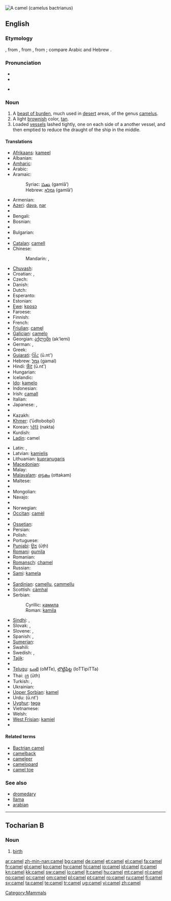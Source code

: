 [[Image:Camel seitlich trabend.jpg|thumb|right|A camel (camelus bactrianus)]]
{{also|camèl|camęl}}
==English==
{{wikipedia}}

===Etymology===
{{etyl|ang}}, from {{etyl|la}} {{term|camelus|camēlus|lang=la}}, from {{etyl|grc}} {{term|sc=polytonic|κάμηλος|tr=kamēlos|lang=grc}}, from {{proto|Semitic|gamal-}}; compare Arabic {{term|sc=Arab|جمل|tr=jamal|lang=ar}} and Hebrew {{term|sc=Hebr|גמל|tr=gamal|lang=he}}.

===Pronunciation===
* {{IPA|/'kæməl/}}
* {{audio|en-us-camel.ogg|Audio (US)}}

* {{rhymes|æməl}}

===Noun===
{{en-noun}}

# A [[beast of burden]], much used in [[desert]] areas, of the genus [[camelus]].
# A light [[brownish]] color, [[tan]].
# Loaded [[vessel]]s lashed tightly, one on each side of a another vessel, and then emptied to reduce the draught of the ship in the middle.

====Translations====
{{trans-top|beast of burden}}
* [[Afrikaans]]: [[kameel]]
* Albanian: {{t-|sq|deve|f|xs=Albanian}}
* [[Amharic]]: {{t-|am|ግመል|tr=gəmäl|sc=Ethi|xs=Amharic}}
* Arabic: {{t+|ar|جمل|m|tr=jámal|sc=Arab}}
* Aramaic:
*: Syriac: [[ܓܡܠܐ]] (gamlā’) {{c}}
*: Hebrew: [[גמלא]] (gamlā’) {{c}}
* Armenian: {{t+|hy|ուղտ|tr=uġt|sc=Armn|xs=Armenian}}
* [[Azeri]]: [[dəvə]], [[nər]]
* {{trreq|Basque}}
* Bengali: {{t-|bn|উট|sc=Beng|xs=Bengali}}
* Bosnian: {{t-|bs|kamila|f}}
* {{trreq|Breton}}
* Bulgarian: {{t+|bg|камила|f|tr=kamila|sc=Cyrl}}
* {{trreq|Burmese}}
* [[Catalan]]: [[camell]] {{m}}
* Chinese:
*: Mandarin: {{t-|cmn|駱駝|sc=Hani|xs=Mandarin}},  {{t-|cmn|骆驼|tr=luòtuó|sc=Hani|xs=Mandarin}}
* [[Chuvash]]: {{tø|cv|тĕве|tr=tĕve}}
* Croatian: {{t-|hr|kamila|f}}, {{t-|hr|deva|f}}
* Czech: {{t-|cs|velbloud|m}}
* Danish: {{t+|da|kamel|c}}
* Dutch: {{t+|nl|kameel|m}}
* Esperanto: {{t+|eo|kamelo|xs=Esperanto}}
* Estonian: {{t-|et|kaamel}}
* [[Ewe]]: [[kposɔ]] {{n}}
* Faroese: {{t-|fo|kamelur|m|xs=Faroese}}
* Finnish: {{t+|fi|kameli}}
* French: {{t+|fr|chameau|m}}
* [[Friulian]]: [[camęl]]
* [[Galician]]: [[camelo]] {{m}}
* Georgian: [[აქლემი]] (ak‘lemi)
* German: {{t+|de|Kamel|n}}, {{t+|de|Trampeltier|n}}
* Greek: {{t+|el|καμήλα|f|sc=Grek}}
* [[Gujarati]]: [[ઊંટ]] (ū.nt')
* Hebrew: [[גמל]] (gamal) {{m}}
* Hindi: [[ऊँट]] (ū.nt') {{m}}
* Hungarian: {{t+|hu|teve}}
* Icelandic: {{t+|is|úlfaldi|m}}
* [[Ido]]: [[kamelo]]
* Indonesian: {{t+|id|unta|xs=Indonesian}}
* Irish: [[camall]] {{m}}
* Italian: {{t+|it|cammello|m}}
* Japanese: {{t-|ja|駱駝|sc=Jpan}}, {{t-|ja|ラクダ|tr=rakuda|sc=Jpan}}
* {{trreq|Kannada}}
* Kazakh: {{t|kk|түйе|tr=tùje|sc=Cyrl|xs=Kazakh}}
* [[Khmer]]: {{Khmr|[[អូដ្ធបូកពីរ]]}} (’ūdtobobpī)
* Korean: [[낙타]] (nakta)
* Kurdish: {{ku-Arab|[[حوشتر]]}}
* [[Ladin]]: camel
{{trans-mid}}
* Latin: {{t-|la|camelus|alt=camēlus|m}}, {{t-|la|camela|alt=camēla|f}}
* Latvian: [[kamielis]] {{g|Latvian}}
* Lithuanian: [[kupranugaris]] {{g|Lithuanian}}
* [[Macedonian]]: {{t-|mk|камила|f|tr=kámila|sc=Cyrl|xs=Macedonian}}
* Malay: {{t-|ms|unta|xs=Malay}}
* [[Malayalam]]: [[ഒട്ടകം]] (ottakam)
* Maltese: {{t+|mt|ġemel|m|xs=Maltese}}
* {{trreq|Marathi}}
* Mongolian: {{t-|mn|тэмээ|sc=Cyrl|xs=Mongolian}}
* Navajo: {{tø|nv|ghąą'yiisk'idii}}
* {{trreq|Nepali}}
* Norwegian: {{t+|no|kamel|m}}
* [[Occitan]]: [[camèl]] {{m}}
* {{trreq|Oriya}}
* [[Ossetian]]: {{tø|os|теуа|tr=teua|sc=Cyrl|xs=Ossetian}}
* Persian: {{t+|fa|شتر|tr=shotor|sc=fa-Arab|xs=Persian}}
* Polish: {{t+|pl|wielbłąd|m}}
* Portuguese: {{t+|pt|camelo|m}}
* [[Punjabi]]: [[ਊਠ]] (ūṭh)
* [[Romani]]: [[gumila]] {{f}}
* Romanian: {{t+|ro|cămilă|f}}
* [[Romansch]]: [[chamel]]
* Russian: {{t+|ru|верблюд|m|tr=verbljúd|sc=Cyrl}}
* [[Sami]]: [[kamela]]
* {{trreq|Sanskrit}}
* [[Sardinian]]: [[camellu]], [[cammellu]]
* Scottish: [[càmhal]]
* Serbian:
*: Cyrillic: [[камила#Serbian|камила]] {{f}}
*: Roman: [[kamila#Serbian|kamila]] {{f}}
* [[Sindhi]]: {{sd-Arab|[[اُٺُ]]}} {{m}}, {{sd-Arab|[[ڏاچِي]]}} {{m}}
* Slovak: {{t-|sk|ťava|f}}, {{t-|sk|dromedár|m}}
* Slovene: {{t+|sl|kamela|f}}, {{t+|sl|velblod|m}}
* Spanish: {{t+|es|camello|m}}, {{t-|es|dromedario|m}}
* [[Sumerian]]: {{tø|sux|𒄞𒆳𒋛𒄮𒊏𒀭|tr=AM.SI.ḪAR.RA.AN|sc=Xsux|xs=Sumerian}}
* Swahili: {{t+|sw|ngamia|xs=Swahili}}
* Swedish: {{t+|sv|kamel|c}}, {{t+|sv|dromedar|c}}
* [[Tajik]]: {{t|tg|уштур|sc=Cyrl|xs=Tajik}}
* {{trreq|Tamil}}
* [[Telugu]]: [[ఒంటె]] (oMTe), [[లొట్టిపిట్ట]] (loTTipiTTa)
* Thai: [[อูฐ]] (ūth)
* Turkish: {{t+|tr|deve}}, {{t+|tr|hecin}}
* Ukrainian: {{t-|uk|верблюд|m|tr=verbljud|sc=Cyrl|xs=Ukrainian}}
* [[Upper Sorbian]]: [[kamel]]
* Urdu: {{ur-Arab|[[اونٹ|اُونٹ]]}} (ū.nt') {{g|Urdu}}
* [[Uyghur]]: [[tɵgə]]
* Vietnamese: {{t+|vi|lạc đà|xs=Vietnamese}}
* Welsh: {{t-|cy|camel|m|xs=Welsh}}
* [[West Frisian]]: [[kamiel]] {{c}}
* {{trreq|Yiddish}}
{{trans-bottom}}

====Related terms====
* [[Bactrian camel]]
* [[camelback]]
* [[cameleer]]
* [[camelopard]]
* [[camel toe]]

===See also===
* [[dromedary]]
* [[llama]]
* [[arabian]]

[[Category:Mammals]]

----

==Tocharian B==

===Noun===
{{infl|txb|noun}}

# [[birth]]

[[ar:camel]]
[[zh-min-nan:camel]]
[[bg:camel]]
[[de:camel]]
[[et:camel]]
[[el:camel]]
[[fa:camel]]
[[fr:camel]]
[[gl:camel]]
[[ko:camel]]
[[hy:camel]]
[[hi:camel]]
[[io:camel]]
[[id:camel]]
[[it:camel]]
[[kn:camel]]
[[kk:camel]]
[[sw:camel]]
[[lo:camel]]
[[lt:camel]]
[[hu:camel]]
[[mt:camel]]
[[nl:camel]]
[[no:camel]]
[[oc:camel]]
[[om:camel]]
[[pl:camel]]
[[pt:camel]]
[[ro:camel]]
[[ru:camel]]
[[fi:camel]]
[[sv:camel]]
[[ta:camel]]
[[te:camel]]
[[tr:camel]]
[[ug:camel]]
[[vi:camel]]
[[zh:camel]]